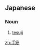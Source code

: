 ==Japanese==
{{ja-kanjitab|て|すじ|yomi=kun}}
{{wikipedia|Tesuji}}

===Noun===
{{ja-noun|てすじ}}
# {{lb|ja|go|shogi|sort=てすじ}} [[tesuji]]

[[zh:手筋]]